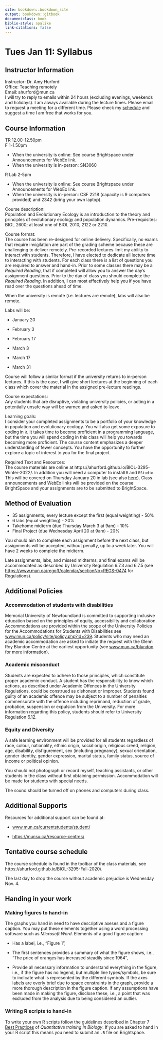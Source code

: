 ```yaml
--- 
site: bookdown::bookdown_site
output: bookdown::gitbook
documentclass: book
biblio-style: apalike
link-citations: false 
---
```


# Tues Jan 11: Syllabus
 
## Instructor Information

Instructor: Dr. Amy Hurford\
Office: Teaching remotely\
Email: ahurford@mun.ca\
I will try to reply to emails within 24 hours (excluding evenings, weekends and holidays). I am always available during the lecture times. Please email to request a meeting for a different time. Please check my [schedule](https://ahurford.github.io/website/#dr.-amy-hurford) and suggest a time I am free that works for you.

## Course Information	
TR 12.00-12.50pm\
F 1-1.50pm\

- When the university is online: See course Brightspace under Announcements for WebEx link.
- When the university is in-person: SN3060

R Lab 2-5pm \

- When the university is online: See course Brightspace under Announcements for WebEx link.\
- When the university is in-person: CSF 2218 (capacity is 9 computers provided) and 2342 (bring your own laptop). 

Course description:\
Population and Evolutionary Ecology is an introduction to the theory and principles of evolutionary ecology and population dynamics. Pre-requisites: BIOL 2600; at least one of BIOL 2010, 2122 or 2210.\
	
Course format:\
The course has been re-designed for online delivery. Specifically, no exams that require invigilation are part of the grading scheme because these are challenging to deliver remotely. Pre-recorded lectures limit my ability to interact with students. Therefore, I have elected to dedicate all lecture time to interacting with students. For each class there is a list of questions you are required to answer and hand-in. Prior to some classes there may be a _Required Reading_, that if completed will allow you to answer the day's assignment questions. Prior to the day of class you should complete the _Required Reading_. In addition, I can most effectively help you if you have read over the questions ahead of time.

When the university is remote (i.e. lectures are remote), labs will also be remote.

Labs will be:

- January 20

- February 3

- February 17

- March 3

- March 17

- March 31

Course will follow a similar format if the university returns to in-person lectures. If this is the case, I will give short lectures at the beginning of each class which cover the material in the assigned pre-lecture readings.

Course expectations:\
Any students that are disruptive, violating university policies, or acting in a potentially unsafe way will be warned and asked to leave.\
	    
Learning goals:\
I consider your completed assignments to be a portfolio of your knowledge in population and evolutionary ecology. You will also get some exposure to coding in `R`. It takes time to become proficient in a programming language, but the time you will spend coding in this class will help you towards becoming more proficient. The course content emphasizes a deeper understanding of fewer concepts. You have the opportunity to further explore a topic of interest to you for the final project.

Required Text and Resources:\
The course materials are online at https://ahurford.github.io/BIOL-3295-Winter-2022/. In addition you will need a computer to install `R` and `RStudio`. This will be covered on Thursday January 20 in lab (see also [here](https://ahurford.github.io/quant-guide-all-courses/install.html)). Class announcements and WebEx links will be provided on the course BrightSpace and your assignments are to be submitted to BrightSpace.

## Method of Evaluation

- 35 assignments, every lecture except the first (equal weighting) - 50%
- 6 labs (equal weighting) - 20%
- Takehome midterm (due Thursday March 3 at 9am) - 10%
- Final Project (due Wednesday April 20 at 9am) - 20%

You should aim to complete each assignment before the next class, but assignments will be accepted, without penalty, up to a week later. You will have 2 weeks to complete the midterm.

Late assignments, labs, and missed midterms, and final exams will be accommodated as described by University Regulation 6.7.3 and 6.7.5 (see [https://www.mun.ca/regoff/calendar/sectionNo=REGS-0474](https://www.mun.ca/regoff/calendar/sectionNo=REGS-0474) for Regulations).

## Additional Policies
### Accommodation of students with disabilities
Memorial University of Newfoundland is committed to supporting inclusive education based on the principles of equity, accessibility and collaboration. Accommodations are provided within the scope of the University Policies for the Accommodations for Students with Disabilities see [www.mun.ca/policy/site/policy.php?id=239](www.mun.ca/policy/site/policy.php?id=239). Students who may need an academic accommodation are asked to initiate the request with the Glenn Roy Blundon Centre at the earliest opportunity (see [www.mun.ca/blundon](www.mun.ca/blundon) for more information). 

### Academic misconduct
Students are expected to adhere to those principles, which constitute proper academic conduct. A student has the responsibility to know which actions, as described under Academic Offences in the University Regulations, could be construed as dishonest or improper. Students found guilty of an academic offence may be subject to a number of penalties commensurate with the offence including reprimand, reduction of grade, probation, suspension or expulsion from the University. For more information regarding this policy, students should refer to University Regulation 6.12. 

### Equity and Diversity
A safe learning environment will be provided for all students regardless of race, colour, nationality, ethnic origin, social origin, religious creed, religion, age, disability, disfigurement, sex (including pregnancy), sexual orientation, gender identity, gender expression, marital status, family status, source of income or political opinion.

You should not photograph or record myself, teaching assistants, or other students in the class without first obtaining permission. Accommodation will be made for students with special needs.

The sound should be turned off on phones and computers during class.

## Additional Supports
Resources for additional support can be found at:

- [www.mun.ca/currentstudents/student/](www.mun.ca/currentstudents/student/)

- [https://munsu.ca/resource-centres/](https://munsu.ca/resource-centres/)

## Tentative course schedule
The course schedule is found in the toolbar of the class materials, see https://ahurford.github.io/BIOL-3295-Fall-2020/.

The last day to drop the course without academic prejudice is Wednesday Nov. 4.

## Handing in your work

### Making figures to hand-in {#figures}
The graphs you hand in need to have descriptive axeses and a figure caption. You may put these elements together using a word processing software such as _Microsoft Word_. Elements of a good figure caption:

- Has a label, i.e., "Figure 1",

- The first sentences provides a summary of what the figure shows, i.e., "The price of oranges has increased steadily since 1964",

- Provide all necessary information to understand everything in the figure, i.e., if the figure has no legend, but multiple line types/symbols, be sure to indicate what is represented by the different symbols. If the axes labels are overly brief due to space constraints in the graph, provide a more thorough description in the figure caption. If any assumptions have been made in making the figure, disclose these, i.e., a point that was excluded from the analysis due to being considered an outlier.

### Writing R scripts to hand-in {#RScript}
To write your own R scripts follow the guidelines described in Chapter 7 [Best Practices](https://ahurford.github.io/quant-guide-all-courses/style.html) of _Quantitative training in Biology_. If you are asked to hand in your R script this means you need to submit an `.R` file on Brightspace.

